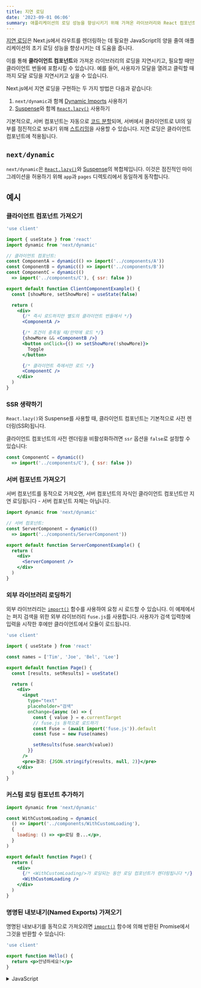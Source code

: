 ```yaml
---
title: 지연 로딩
date: '2023-09-01 06:06'
summary: 애플리케이션의 로딩 성능을 향상시키기 위해 가져온 라이브러리와 React 컴포넌트를 지연 로딩하세요.
---
```


<TOCInline toc={props.toc} asDisclosure />


[지연 로딩](https://developer.mozilla.org/docs/Web/Performance/Lazy_loading)은 Next.js에서 라우트를 렌더링하는 데 필요한 JavaScript의 양을 줄여 애플리케이션의 초기 로딩 성능을 향상시키는 데 도움을 줍니다.

이를 통해 **클라이언트 컴포넌트**와 가져온 라이브러리의 로딩을 지연시키고, 필요할 때만 클라이언트 번들에 포함시킬 수 있습니다. 예를 들어, 사용자가 모달을 열려고 클릭할 때까지 모달 로딩을 지연시키고 싶을 수 있습니다.

Next.js에서 지연 로딩을 구현하는 두 가지 방법은 다음과 같습니다:

1. `next/dynamic`과 함께 [Dynamic Imports](#nextdynamic) 사용하기
2. [Suspense](https://react.dev/reference/react/Suspense)와 함께 [`React.lazy()`](https://react.dev/reference/react/lazy) 사용하기

기본적으로, 서버 컴포넌트는 자동으로 [코드 분할](https://developer.mozilla.org/docs/Glossary/Code_splitting)되며, 서버에서 클라이언트로 UI의 일부를 점진적으로 보내기 위해 [스트리밍](/docs/app/building-your-application/routing/loading-ui-and-streaming)을 사용할 수 있습니다. 지연 로딩은 클라이언트 컴포넌트에 적용됩니다.

## `next/dynamic`

`next/dynamic`은 [`React.lazy()`](https://react.dev/reference/react/lazy)와 [Suspense](https://react.dev/reference/react/Suspense)의 복합체입니다. 이것은 점진적인 마이그레이션을 허용하기 위해 `app`과 `pages` 디렉토리에서 동일하게 동작합니다.

## 예시

### 클라이언트 컴포넌트 가져오기

```jsx filename="app/page.js"
'use client'

import { useState } from 'react'
import dynamic from 'next/dynamic'

// 클라이언트 컴포넌트:
const ComponentA = dynamic(() => import('../components/A'))
const ComponentB = dynamic(() => import('../components/B'))
const ComponentC = dynamic(() 
  => import('../components/C'), { ssr: false })

export default function ClientComponentExample() {
  const [showMore, setShowMore] = useState(false)

  return (
    <div>
      {/* 즉시 로드하지만 별도의 클라이언트 번들에서 */}
      <ComponentA />

      {/* 조건이 충족될 때/만약에 로드 */}
      {showMore && <ComponentB />}
      <button onClick={() => setShowMore(!showMore)}>
        Toggle
      </button>

      {/* 클라이언트 측에서만 로드 */}
      <ComponentC />
    </div>
  )
}
```

### SSR 생략하기

`React.lazy()`와 Suspense를 사용할 때, 클라이언트 컴포넌트는 기본적으로 사전 렌더링(SSR)됩니다.

클라이언트 컴포넌트의 사전 렌더링을 비활성화하려면 `ssr` 옵션을 `false`로 설정할 수 있습니다:

```jsx
const ComponentC = dynamic(() 
  => import('../components/C'), { ssr: false })
```

### 서버 컴포넌트 가져오기

서버 컴포넌트를 동적으로 가져오면, 서버 컴포넌트의 자식인 클라이언트 컴포넌트만 지연 로딩됩니다 - 서버 컴포넌트 자체는 아닙니다.

```jsx filename="app/page.js"
import dynamic from 'next/dynamic'

// 서버 컴포넌트:
const ServerComponent = dynamic(() 
  => import('../components/ServerComponent'))

export default function ServerComponentExample() {
  return (
    <div>
      <ServerComponent />
    </div>
  )
}
```


### 외부 라이브러리 로딩하기

외부 라이브러리는 [`import()`](https://developer.mozilla.org/docs/Web/JavaScript/Reference/Operators/import) 함수를 사용하여 요청 시 로드할 수 있습니다. 이 예제에서는 퍼지 검색을 위한 외부 라이브러리 `fuse.js`를 사용합니다. 사용자가 검색 입력창에 입력을 시작한 후에만 클라이언트에서 모듈이 로드됩니다.

```jsx filename="app/page.js"
'use client'

import { useState } from 'react'

const names = ['Tim', 'Joe', 'Bel', 'Lee']

export default function Page() {
  const [results, setResults] = useState()

  return (
    <div>
      <input
        type="text"
        placeholder="검색"
        onChange={async (e) => {
          const { value } = e.currentTarget
          // fuse.js 동적으로 로드하기
          const Fuse = (await import('fuse.js')).default
          const fuse = new Fuse(names)

          setResults(fuse.search(value))
        }}
      />
      <pre>결과: {JSON.stringify(results, null, 2)}</pre>
    </div>
  )
}
```

### 커스텀 로딩 컴포넌트 추가하기

```jsx filename="app/page.js"
import dynamic from 'next/dynamic'

const WithCustomLoading = dynamic(
  () => import('../components/WithCustomLoading'),
  {
    loading: () => <p>로딩 중...</p>,
  }
)

export default function Page() {
  return (
    <div>
      {/* <WithCustomLoading/>가 로딩되는 동안 로딩 컴포넌트가 렌더링됩니다 */}
      <WithCustomLoading />
    </div>
  )
}
```

### 명명된 내보내기(Named Exports) 가져오기

명명된 내보내기를 동적으로 가져오려면 [`import()`](https://developer.mozilla.org/docs/Web/JavaScript/Reference/Operators/import) 함수에 의해 반환된 Promise에서 그것을 반환할 수 있습니다:

```jsx filename="components/hello.js"
'use client'

export function Hello() {
  return <p>안녕하세요!</p>
}
```
<details>
    <summary>JavaScript</summary>
```jsx filename="app/page.js"
import dynamic from 'next/dynamic'

const ClientComponent = dynamic(() =>
  import('../components/hello').then((mod) => mod.Hello)
)
```
</details>